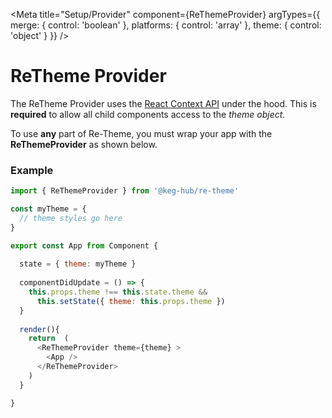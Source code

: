 <!--- ReThemeContext.stories.mdx -->

<Meta
  title="Setup/Provider"
  component={ReThemeProvider}
  argTypes={{
    merge: { control: 'boolean' },
    platforms: { control: 'array' },
    theme: { control: 'object' }
  }}
/>


<h1 style={{ paddingBottom: 10 }} >
  ReTheme Provider
</h1>
<p style={{ margin: 0 }} >
  The ReTheme Provider uses the <a href="https://reactjs.org/docs/context.html" >React Context API</a> under the hood. This is <b>required</b> to allow all child components access to the <i>theme object.</i>
</p>
<p style={{ margin: 0, marginBottom: 20 }} >
  To use <b>any</b> part of Re-Theme, you must wrap your app with the <b>ReThemeProvider</b> as shown below.
</p>

### Example 
```js
import { ReThemeProvider } from '@keg-hub/re-theme'

const myTheme = {
  // theme styles go here
}

export const App from Component {
  
  state = { theme: myTheme }
  
  componentDidUpdate = () => {
    this.props.theme !== this.state.theme &&
      this.setState({ theme: this.props.theme })
  }
  
  render(){
    return  (
      <ReThemeProvider theme={theme} >
        <App />
      </ReThemeProvider>
    )
  }

}
```

<ArgsTable of={ReThemeProvider} />